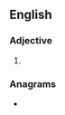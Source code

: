 ==English==

===Adjective===
{{head|en|comparative adjective}}

# {{en-comparative of|subtle}}

===Anagrams===
* {{anagrams|en|a=belrstu|Butlers|Struble|bluster|brustle|bustler|butlers|turbels}}